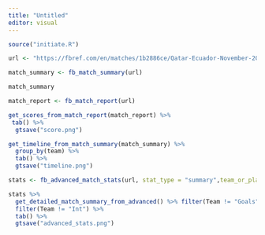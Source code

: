 ```yaml
---
title: "Untitled"
editor: visual
---
```


```r
source("initiate.R")
```

```r
url <- "https://fbref.com/en/matches/1b2886ce/Qatar-Ecuador-November-20-2022-World-Cup"
```

```r
match_summary <- fb_match_summary(url)
```

```r
match_summary
```

```r
match_report <- fb_match_report(url)
```

```r
get_scores_from_match_report(match_report) %>% 
 tab() %>% 
  gtsave("score.png")
```

```r
get_timeline_from_match_summary(match_summary) %>% 
  group_by(team) %>% 
  tab() %>% 
  gtsave("timeline.png")
```

```r
stats <- fb_advanced_match_stats(url, stat_type = "summary",team_or_player = "team")
```

```r
stats %>% 
  get_detailed_match_summary_from_advanced() %>% filter(Team != "Goals") %>% 
  filter(Team != "Int") %>% 
  tab() %>% 
  gtsave("advanced_stats.png")
```
